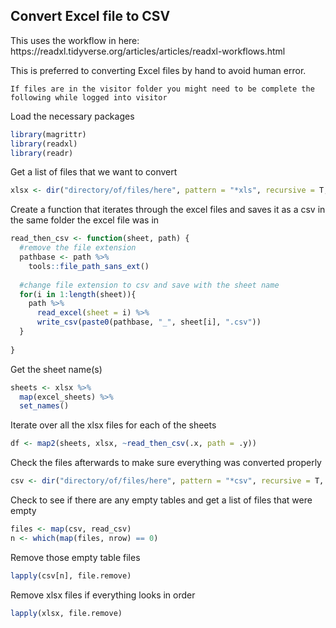 ## Convert Excel file to CSV
This uses the workflow in here: https://readxl.tidyverse.org/articles/articles/readxl-workflows.html

This is preferred to converting Excel files by hand to avoid human error.

```block
If files are in the visitor folder you might need to be complete the following while logged into visitor
```

Load the necessary packages
```r
library(magrittr)
library(readxl)
library(readr)
```

Get a list of files that we want to convert
```r
xlsx <- dir("directory/of/files/here", pattern = "*xls", recursive = T, full.names = T)
```

Create a function that iterates through the excel files and saves it as a csv in the same folder the excel file was in
```r
read_then_csv <- function(sheet, path) {
  #remove the file extension
  pathbase <- path %>%
    tools::file_path_sans_ext()
  
  #change file extension to csv and save with the sheet name
  for(i in 1:length(sheet)){
    path %>%
      read_excel(sheet = i) %>%
      write_csv(paste0(pathbase, "_", sheet[i], ".csv")) 
  }
  
}
```

Get the sheet name(s)
```r
sheets <- xlsx %>%
  map(excel_sheets) %>%
  set_names()
```

Iterate over all the xlsx files for each of the sheets
```r
df <- map2(sheets, xlsx, ~read_then_csv(.x, path = .y))
```

Check the files afterwards to make sure everything was converted properly
```r
csv <- dir("directory/of/files/here", pattern = "*csv", recursive = T, full.names = T)
```

Check to see if there are any empty tables and get a list of files that were empty
```r
files <- map(csv, read_csv)
n <- which(map(files, nrow) == 0)
```

Remove those empty table files
```r
lapply(csv[n], file.remove)
```

Remove xlsx files if everything looks in order
```r
lapply(xlsx, file.remove)
```
